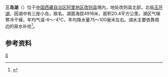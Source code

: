 {{ViewTibetanScript}}
{{Infobox_lake
 |湖泊名稱 =三岛湖
 |湖泊照片 = 
 |湖泊照片標題 = 
 |測深圖 =
 |測深圖標題 =
 |湖泊所在地 = [[中国|中国]][[西藏|西藏]]
 |座標 = {{coord |34|44|N|83|53|E|display=inline,title|scale:500000_type:waterbody_region:CN}}
 |湖泊類別 = [[咸水湖|咸水湖]]
 |流入 =
 |流出 = 
 |集水區面積 =
 |集水區國家 =
 |湖泊長度 =7.7公里
 |湖泊闊度 = 最大4.3公里<br />平均2.65公里
 |湖泊面積 =20.4平方公里
 |平均深度 = 
 |最深深度 = 
 |水體體積 = 
 |湖水停留時間 =
 |湖岸線長度 =
 |海拔高度 = 4916米
 |湖中島嶼 =
 |湖邊城鎮 =
}}
{{Location map
 |China Tibet Ngari
 |mark=<!--dot-->Blue pog.svg
 |lat_deg=34|lat_min=44|lat_sec =
 |lon_deg=83|lon_min=53|lon_sec =
 |caption=三岛湖在[[西藏|西藏]]的位置。
 |position=right
 |width=350
 |float=right
}}
'''三岛湖'''（{{bo|z=སན་རྡའོ་མཚོ།|w=san rda'o mtsho|t=Sendao Tso}}）位于[[中国|中国]][[西藏自治区|西藏自治区]][[阿里地区|阿里地区]][[改则县|改则县]]境内，地处改则县北部，北临[[玉环湖|玉环湖]]，因湖中有三座小岛，故名。湖面海拔4916米，面积20.4平方公里。湖区气候寒冷干燥，年均气温-6～-4℃，年均降水量75～100毫米左右。湖水主要依靠周边的泉水补给<ref>{{cite book zh |author=王苏民 窦鸿身 |title=中国湖泊志 |format=M |edition=1 |location=北京 |publisher=科学出版社 |date=1998|pages=455|id= ISBN 7-03-006706-1}}</ref>。
==参考资料==
{{Reflist}}

[[Category:改则县湖泊|S]]